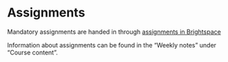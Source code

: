
# Assignments {.unnumbered}

Mandatory assignments are handed in through [assignments in Brightspace](https://brightspace.au.dk/d2l/lms/dropbox/user/folders_list.d2l?ou=145685&isprv=0)

Information about assignments can be found in the "Weekly notes" under "Course content".